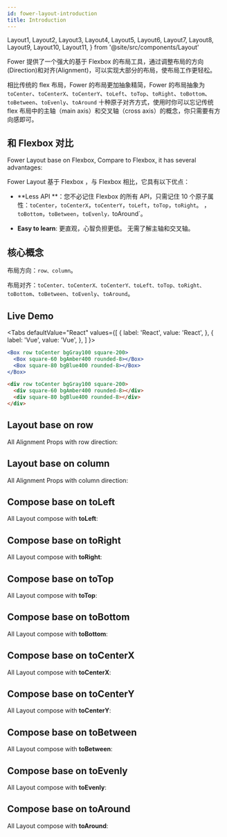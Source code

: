 ```yaml
---
id: fower-layout-introduction
title: Introduction
---
```



  Layout1,
  Layout2,
  Layout3,
  Layout4,
  Layout5,
  Layout6,
  Layout7,
  Layout8,
  Layout9,
  Layout10,
  Layout11,
} from '@site/src/components/Layout'

Fower 提供了一个强大的基于 Flexbox 的布局工具，通过调整布局的方向(Direction)和对齐(Alignment)，可以实现大部分的布局，使布局工作更轻松。

相比传统的 flex 布局，Fower 的布局更加抽象精简，Fower 的布局抽象为 `toCenter`、`toCenterX`、`toCenterY`、`toLeft`、`toTop`、`toRight`、`toBottom`、`toBetween`、`toEvenly`、`toAround` 十种原子对齐方式，使用时你可以忘记传统 flex 布局中的主轴（main axis）和交叉轴（cross axis）的概念，你只需要有方向感即可。

## 和 Flexbox 对比

Fower Layout base on Flexbox, Compare to Flexbox, it has several advantages:

Fower Layout 基于 Flexbox ，与 Flexbox 相比，它具有以下优点：

- **Less API **：您不必记住 Flexbox 的所有 API，只需记住 10 个原子属性：`toCenter`，`toCenterX`，`toCenterY`，`toLeft`，`toTop`，`toRight`。 ，`toBottom`，`toBetween`，`toEvenly，`toAround`。

- **Easy to learn**: 更直观，心智负担更低。 无需了解主轴和交叉轴。

## 核心概念

布局方向：`row、column`。

布局对齐：`toCenter、toCenterX、toCenterY、toLeft、toTop、toRight、toBottom`、`toBetween`、`toEvenly`、`toAround`。

## Live Demo

<Tabs
defaultValue="React"
values={[
{ label: 'React', value: 'React', },
{ label: 'Vue', value: 'Vue', },
]
}>
<TabItem value="React">

```jsx live
<Box row toCenter bgGray100 square-200>
  <Box square-60 bgAmber400 rounded-8></Box>
  <Box square-80 bgBlue400 rounded-8></Box>
</Box>
```

</TabItem>
<TabItem value="Vue">

```html
<div row toCenter bgGray100 square-200>
  <div square-60 bgAmber400 rounded-8></div>
  <div square-80 bgBlue400 rounded-8></div>
</div>
```

</TabItem>
</Tabs>

## Layout base on row

All Alignment Props with row direction:

<Layout1 />

## Layout base on column

All Alignment Props with column direction:

<Layout2 />

## Compose base on toLeft

All Layout compose with **toLeft**:

<Layout3 />

## Compose base on toRight

All Layout compose with **toRight**:

<Layout4 />

## Compose base on toTop

All Layout compose with **toTop**:

<Layout5 />

## Compose base on toBottom

All Layout compose with **toBottom**:

<Layout6 />

## Compose base on toCenterX

All Layout compose with **toCenterX**:

<Layout7 />

## Compose base on toCenterY

All Layout compose with **toCenterY**:

<Layout8 />

## Compose base on toBetween

All Layout compose with **toBetween**:

<Layout9 />

## Compose base on toEvenly

All Layout compose with **toEvenly**:

<Layout10 />

## Compose base on toAround

All Layout compose with **toAround**:

<Layout11 />
